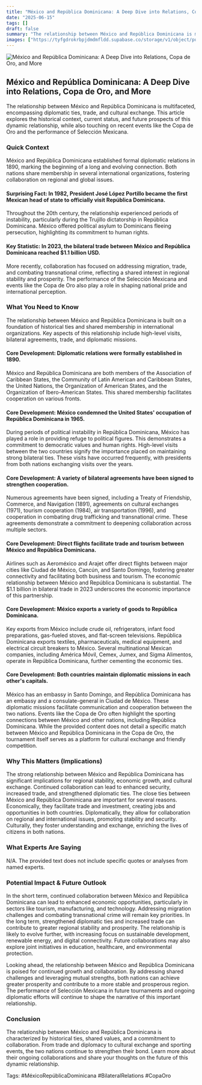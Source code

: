 ```yaml
---
title: "México and República Dominicana: A Deep Dive into Relations, Copa de Oro, and More"
date: "2025-06-15"
tags: []
draft: false
summary: "The relationship between México and República Dominicana is multifaceted, encompassing diplomatic ties, trade, and cultural exchange. This article explores the historical context, current status, and future prospects of this dynamic relationship, while also touching on recent events like the Copa de Oro and the performance of Selección Mexicana."
images: ["https://tyfgdrokrbpjdmdmfldd.supabase.co/storage/v1/object/public/image/2025-06-15-00-03-35-844-04-00.jpg"]
---
```




![México and República Dominicana: A Deep Dive into Relations, Copa de Oro, and More](https://tyfgdrokrbpjdmdmfldd.supabase.co/storage/v1/object/public/image/2025-06-15-00-03-35-844-04-00.jpg)

## México and República Dominicana: A Deep Dive into Relations, Copa de Oro, and More

The relationship between México and República Dominicana is multifaceted, encompassing diplomatic ties, trade, and cultural exchange. This article explores the historical context, current status, and future prospects of this dynamic relationship, while also touching on recent events like the Copa de Oro and the performance of Selección Mexicana.

### Quick Context

México and República Dominicana established formal diplomatic relations in 1890, marking the beginning of a long and evolving connection. Both nations share membership in several international organizations, fostering collaboration on regional and global issues.

#### Surprising Fact: In 1982, President José López Portillo became the first Mexican head of state to officially visit República Dominicana.

Throughout the 20th century, the relationship experienced periods of instability, particularly during the Trujillo dictatorship in República Dominicana. México offered political asylum to Dominicans fleeing persecution, highlighting its commitment to human rights.

#### Key Statistic: In 2023, the bilateral trade between México and República Dominicana reached $1.1 billion USD.

More recently, collaboration has focused on addressing migration, trade, and combating transnational crime, reflecting a shared interest in regional stability and prosperity. The performance of the Selección Mexicana and events like the Copa de Oro also play a role in shaping national pride and international perception.

### What You Need to Know

The relationship between México and República Dominicana is built on a foundation of historical ties and shared membership in international organizations. Key aspects of this relationship include high-level visits, bilateral agreements, trade, and diplomatic missions.

#### Core Development: Diplomatic relations were formally established in 1890.

México and República Dominicana are both members of the Association of Caribbean States, the Community of Latin American and Caribbean States, the United Nations, the Organization of American States, and the Organization of Ibero-American States. This shared membership facilitates cooperation on various fronts.

#### Core Development: México condemned the United States' occupation of República Dominicana in 1965.

During periods of political instability in República Dominicana, México has played a role in providing refuge to political figures. This demonstrates a commitment to democratic values and human rights. High-level visits between the two countries signify the importance placed on maintaining strong bilateral ties. These visits have occurred frequently, with presidents from both nations exchanging visits over the years.

#### Core Development: A variety of bilateral agreements have been signed to strengthen cooperation.

Numerous agreements have been signed, including a Treaty of Friendship, Commerce, and Navigation (1891), agreements on cultural exchanges (1971), tourism cooperation (1984), air transportation (1996), and cooperation in combating drug trafficking and transnational crime. These agreements demonstrate a commitment to deepening collaboration across multiple sectors.

#### Core Development: Direct flights facilitate trade and tourism between México and República Dominicana.

Airlines such as Aeroméxico and Arajet offer direct flights between major cities like Ciudad de México, Cancún, and Santo Domingo, fostering greater connectivity and facilitating both business and tourism. The economic relationship between México and República Dominicana is substantial. The $1.1 billion in bilateral trade in 2023 underscores the economic importance of this partnership.

#### Core Development: México exports a variety of goods to República Dominicana.

Key exports from México include crude oil, refrigerators, infant food preparations, gas-fueled stoves, and flat-screen televisions. República Dominicana exports textiles, pharmaceuticals, medical equipment, and electrical circuit breakers to México. Several multinational Mexican companies, including América Móvil, Cemex, Jumex, and Sigma Alimentos, operate in República Dominicana, further cementing the economic ties.

#### Core Development: Both countries maintain diplomatic missions in each other's capitals.

México has an embassy in Santo Domingo, and República Dominicana has an embassy and a consulate-general in Ciudad de México. These diplomatic missions facilitate communication and cooperation between the two nations. Events like the Copa de Oro often highlight the sporting connections between México and other nations, including República Dominicana. While the provided content does not detail a specific match between México and República Dominicana in the Copa de Oro, the tournament itself serves as a platform for cultural exchange and friendly competition.

### Why This Matters (Implications)

The strong relationship between México and República Dominicana has significant implications for regional stability, economic growth, and cultural exchange. Continued collaboration can lead to enhanced security, increased trade, and strengthened diplomatic ties. The close ties between México and República Dominicana are important for several reasons. Economically, they facilitate trade and investment, creating jobs and opportunities in both countries. Diplomatically, they allow for collaboration on regional and international issues, promoting stability and security. Culturally, they foster understanding and exchange, enriching the lives of citizens in both nations.

### What Experts Are Saying

N/A. The provided text does not include specific quotes or analyses from named experts.

### Potential Impact & Future Outlook

In the short term, continued collaboration between México and República Dominicana can lead to enhanced economic opportunities, particularly in sectors like tourism, manufacturing, and technology. Addressing migration challenges and combating transnational crime will remain key priorities. In the long term, strengthened diplomatic ties and increased trade can contribute to greater regional stability and prosperity. The relationship is likely to evolve further, with increasing focus on sustainable development, renewable energy, and digital connectivity. Future collaborations may also explore joint initiatives in education, healthcare, and environmental protection.

Looking ahead, the relationship between México and República Dominicana is poised for continued growth and collaboration. By addressing shared challenges and leveraging mutual strengths, both nations can achieve greater prosperity and contribute to a more stable and prosperous region. The performance of Selección Mexicana in future tournaments and ongoing diplomatic efforts will continue to shape the narrative of this important relationship.

### Conclusion

The relationship between México and República Dominicana is characterized by historical ties, shared values, and a commitment to collaboration. From trade and diplomacy to cultural exchange and sporting events, the two nations continue to strengthen their bond. Learn more about their ongoing collaborations and share your thoughts on the future of this dynamic relationship.

Tags: #MéxicoRepúblicaDominicana #BilateralRelations #CopaOro

